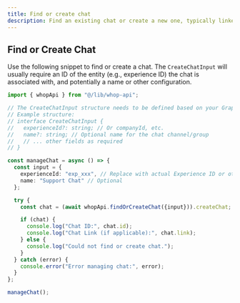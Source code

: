 ```yaml
---
title: Find or create chat
description: Find an existing chat or create a new one, typically linked to an entity like an experience or company.
---
```


## Find or Create Chat

Use the following snippet to find or create a chat. The `CreateChatInput` will usually require an ID of the entity (e.g., experience ID) the chat is associated with, and potentially a name or other configuration.

```typescript
import { whopApi } from "@/lib/whop-api";

// The CreateChatInput structure needs to be defined based on your GraphQL schema.
// Example structure:
// interface CreateChatInput {
//   experienceId?: string; // Or companyId, etc.
//   name?: string; // Optional name for the chat channel/group
//   // ... other fields as required
// }

const manageChat = async () => {
  const input = {
    experienceId: "exp_xxx", // Replace with actual Experience ID or other relevant ID
    name: "Support Chat" // Optional
  };

  try {
    const chat = (await whopApi.findOrCreateChat({input})).createChat;

    if (chat) {
      console.log("Chat ID:", chat.id);
      console.log("Chat Link (if applicable):", chat.link);
    } else {
      console.log("Could not find or create chat.");
    }
  } catch (error) {
    console.error("Error managing chat:", error);
  }
};

manageChat();
```
